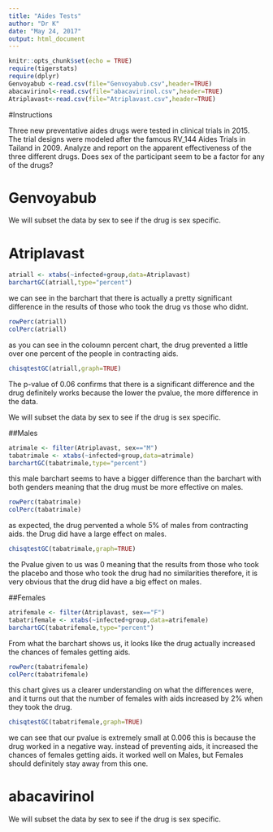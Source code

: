 ---
title: "Aides Tests"
author: "Dr K"
date: "May 24, 2017"
output: html_document
---

```{r setup, include=FALSE}
knitr::opts_chunk$set(echo = TRUE)
require(tigerstats)
require(dplyr)
Genvoyabub <-read.csv(file="Genvoyabub.csv",header=TRUE)
abacavirinol<-read.csv(file="abacavirinol.csv",header=TRUE)
Atriplavast<-read.csv(file="Atriplavast.csv",header=TRUE)
```

#Instructions

Three new preventative aides drugs were tested in clinical trials in 2015. The trial designs were modeled after the famous RV_144 Aides Trials in Tailand in 2009.  Analyze and report on the apparent effectiveness of the three different drugs. Does sex of the participant seem to be a factor for any of the drugs?


# Genvoyabub

We will subset the data by sex to see if the drug is sex specific.


# Atriplavast
```{r}
atriall <- xtabs(~infected+group,data=Atriplavast)
barchartGC(atriall,type="percent")
```
we can see in the barchart that there is actually a pretty significant difference in the results of those who took the drug vs those who didnt.

```{r}
rowPerc(atriall)
colPerc(atriall)
```

as you can see in the coloumn percent chart, the drug prevented a little over one percent of the people in contracting aids.

```{r}
chisqtestGC(atriall,graph=TRUE)
```

The p-value of 0.06 confirms that there is a significant difference and the drug definitely works because the lower the pvalue, the more difference in the data.

We will subset the data by sex to see if the drug is sex specific.

##Males

```{r}
atrimale <- filter(Atriplavast, sex=="M")
tabatrimale <- xtabs(~infected+group,data=atrimale)
barchartGC(tabatrimale,type="percent")
```

this male barchart seems to have a bigger difference than the barchart with both genders meaning that the drug must be more effective on males.

```{r}
rowPerc(tabatrimale)
colPerc(tabatrimale)
```

as expected, the drug pervented a whole 5% of males from contracting aids. the Drug did have a large effect on males.

```{r}
chisqtestGC(tabatrimale,graph=TRUE)
```

the Pvalue given to us was 0 meaning that the results from those who took the placebo and those who took the drug had no similarities therefore, it is very obvious that the drug did have a big effect on males.

##Females

```{r}
atrifemale <- filter(Atriplavast, sex=="F")
tabatrifemale <- xtabs(~infected+group,data=atrifemale)
barchartGC(tabatrifemale,type="percent")
```

From what the barchart shows us, it looks like the drug actually increased the chances of females getting aids.

```{r}
rowPerc(tabatrifemale)
colPerc(tabatrifemale)
```

this chart gives us a clearer understanding on what the differences were, and it turns out that the number of females with aids increased by 2% when they took the drug.

```{r}
chisqtestGC(tabatrifemale,graph=TRUE)
```

we can see that our pvalue is extremely small at 0.006 this is because the drug worked in a negative way. instead of preventing aids, it increased the chances of females getting aids. it worked well on Males, but Females should definitely stay away from this one.

# abacavirinol

We will subset the data by sex to see if the drug is sex specific.






